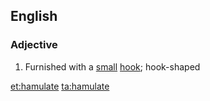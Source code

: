 ==English==

===Adjective===
{{infl|en|adjective}}

# Furnished with a [[small]] [[hook]]; hook-shaped

[[et:hamulate]]
[[ta:hamulate]]